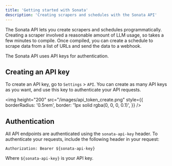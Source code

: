 ```yaml
---
title: 'Getting started with Sonata'
description: 'Creating scrapers and schedules with the Sonata API'
---
```


The Sonata API lets you create scrapers and schedules programmatically. Creating a scraper involved a reasonable amount of LLM usage, so takes a few minutes to compile. Once compiled, you can create a schedule to scrape data from a list of URLs and send the data to a webhook.

The Sonata API uses API keys for authentication.

## Creating an API key

To create an API key, go to `Settings` > `API`. You can create as many API keys as you want, and use this key to authenticate your API requests.

<img height="200" src="/images/api_token_create.png" style={{
    borderRadius: '0.5rem',
    border: '1px solid rgba(0, 0, 0, 0.1)',
}} />

## Authentication

All API endpoints are authenticated using the `sonata-api-key` header. To authenticate your requests, include the following header in your request:

```
Authorization: Bearer ${sonata-api-key}
```

Where `${sonata-api-key}` is your API key.
